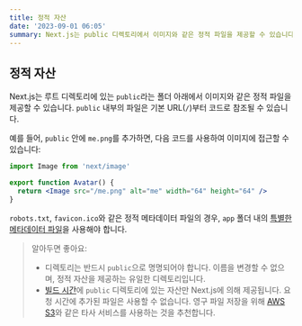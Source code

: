 ```yaml
---
title: 정적 자산
date: '2023-09-01 06:05'
summary: Next.js는 public 디렉토리에서 이미지와 같은 정적 파일을 제공할 수 있습니다. 여기서 그 작동 방식을 알 수 있습니다.
---
```


<TOCInline toc={props.toc} asDisclosure />

## 정적 자산
Next.js는 루트 디렉토리에 있는 `public`라는 폴더 아래에서 이미지와 같은 정적 파일을 제공할 수 있습니다. `public` 내부의 파일은 기본 URL(`/`)부터 코드로 참조될 수 있습니다.

예를 들어, `public` 안에 `me.png`를 추가하면, 다음 코드를 사용하여 이미지에 접근할 수 있습니다:

```jsx filename="Avatar.js"
import Image from 'next/image'

export function Avatar() {
  return <Image src="/me.png" alt="me" width="64" height="64" />
}
```

`robots.txt`, `favicon.ico`와 같은 정적 메타데이터 파일의 경우, `app` 폴더 내의 [특별한 메타데이터 파일](/docs/app/api-reference/file-conventions/metadata)을 사용해야 합니다.

> 알아두면 좋아요:
>
> - 디렉토리는 반드시 `public`으로 명명되어야 합니다. 이름을 변경할 수 없으며, 정적 자산을 제공하는 유일한 디렉토리입니다.
> - [빌드 시간](/docs/app/api-reference/next-cli#build)에 `public` 디렉토리에 있는 자산만 Next.js에 의해 제공됩니다. 요청 시간에 추가된 파일은 사용할 수 없습니다. 영구 파일 저장을 위해 [AWS S3](https://aws.amazon.com/s3/)와 같은 타사 서비스를 사용하는 것을 추천합니다.

